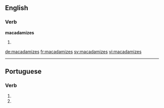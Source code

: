 ==English==

===Verb===
'''macadamizes'''

# {{third-person singular of|macadamize}}

[[de:macadamizes]]
[[fr:macadamizes]]
[[sv:macadamizes]]
[[vi:macadamizes]]

----
==Portuguese==

===Verb===
{{head|pt|verb form}}
# {{conjugation of|macadamizar||2|s|present|subjunctive|lang=pt}}
# {{conjugation of|macadamizar||2|s|negative|imperative|lang=pt}}
{{rfc-auto}}